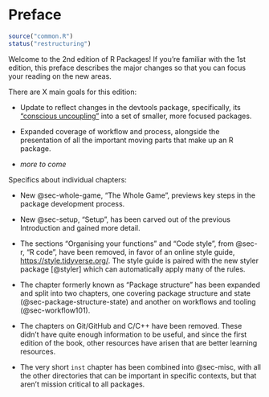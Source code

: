 # Preface {#sec-preface .unnumbered}

```r
source("common.R")
status("restructuring")
```

Welcome to the 2nd edition of R Packages!
If you're familiar with the 1st edition, this preface describes the major changes so that you can focus your reading on the new areas.

There are X main goals for this edition:

-   Update to reflect changes in the devtools package, specifically, its ["conscious uncoupling"](https://www.tidyverse.org/articles/2018/10/devtools-2-0-0/#conscious-uncoupling) into a set of smaller, more focused packages.

-   Expanded coverage of workflow and process, alongside the presentation of all the important moving parts that make up an R package.

-   *more to come*

Specifics about individual chapters:

-   New @sec-whole-game, "The Whole Game", previews key steps in the package development process.

-   New @sec-setup, "Setup", has been carved out of the previous Introduction and gained more detail.

-   The sections "Organising your functions" and "Code style", from @sec-r, "R code", have been removed, in favor of an online style guide, <https://style.tidyverse.org/>.
    The style guide is paired with the new styler package [@styler] which can automatically apply many of the rules.

-   The chapter formerly known as "Package structure" has been expanded and split into two chapters, one covering package structure and state (@sec-package-structure-state) and another on workflows and tooling (@sec-workflow101).

-   The chapters on Git/GitHub and C/C++ have been removed.
    These didn't have quite enough information to be useful, and since the first edition of the book, other resources have arisen that are better learning resources.

-   The very short `inst` chapter has been combined into @sec-misc, with all the other directories that can be important in specific contexts, but that aren't mission critical to all packages.
